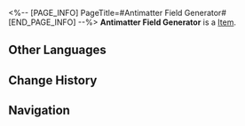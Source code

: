 <%-- [PAGE_INFO]
PageTitle=#Antimatter Field Generator#
[END_PAGE_INFO] --%>
{{Item Infobox
|title       = Antimatter Field Generator
|id          = 402004
|image       = Item Antimatter Field Generator.png
|type        = 
|invCategory = Consumables
|rarity      = 3
|effect      = Upon use, increases ATK of all allies by 260 and CRIT Rate by 8% for the next battle.
|description = Despite being blessed by Nanook the Aeon and having the know-how of making a multitude of heavy weaponry, some members of the Antimatter Legion still prefer primitive non-firearms. The Voidrangers implant Antimatter Field Generators into their arms to form formidable Field Blades.
|source1     = [[Omni-Synthesizer]]
}}
{{Description|1=''"Like a hot knife through butter."''}}
'''Antimatter Field Generator''' is a [[Item]].

==Other Languages==
{{Other Languages
|en   = Antimatter Field Generator
|zhs  = 反物质力场生成器
|zht  = 反物質力場生成器
|ja   = 反物質力場発生装置
|ko   = 반물질 역장 생성기
|es   = Generador de campo antimateria
|fr   = Générateur de champ d'antimatière
|ru   = Генератор поля антиматерии
|th   = Antimatter Field Generator
|vi   = Máy Tạo Lực Trường Phản Vật Chất
|de   = Feldgenerator der Antimaterie
|id   = Antimatter Field Generator
|pt   = Gerador de Campo Antimatéria
}}

==Change History==
{{Change History|2.0}}

==Navigation==
{{Consumable Navbox}}